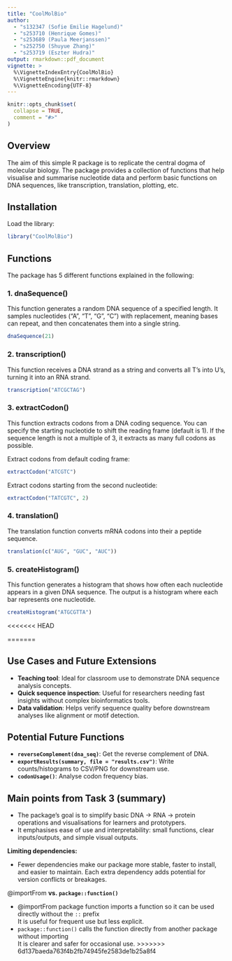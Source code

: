 ```yaml
---
title: "CoolMolBio"
author: 
  - "s132347 (Sofie Emilie Hagelund)"
  - "s253710 (Henrique Gomes)"
  - "s253689 (Paula Meerjanssen)"
  - "s252750 (Shuyue Zhang)"
  - "s253719 (Eszter Hudra)"
output: rmarkdown::pdf_document
vignette: >
  %\VignetteIndexEntry{CoolMolBio}
  %\VignetteEngine{knitr::rmarkdown}
  %\VignetteEncoding{UTF-8}
---
```


```r
knitr::opts_chunk$set(
  collapse = TRUE,
  comment = "#>"
)
```

## Overview

The aim of this simple R package is to replicate the central dogma of molecular biology. The package provides a collection of functions that help visualise and summarise nucleotide data and perform basic functions on DNA sequences, like transcription, translation, plotting, etc.

## Installation

Load the library:

```r
library("CoolMolBio")
```

## Functions

The package has 5 different functions explained in the following:

### 1. dnaSequence()

This function generates a random DNA sequence of a specified length. It samples nucleotides ("A", "T", "G", "C") with replacement, meaning bases can repeat, and then concatenates them into a single string.

```r
dnaSequence(21)
```

### 2. transcription()

This function receives a DNA strand as a string and converts all T's into U's, turning it into an RNA strand.

```r
transcription("ATCGCTAG")
```

### 3. extractCodon()

This function extracts codons from a DNA coding sequence. You can specify the starting nucleotide to shift the reading frame (default is 1). If the sequence length is not a multiple of 3, it extracts as many full codons as possible.

Extract codons from default coding frame:

```r
extractCodon("ATCGTC")
```

Extract codons starting from the second nucleotide:

```r
extractCodon("TATCGTC", 2)
```

### 4. translation()

The translation function converts mRNA codons into their a peptide sequence.

```r
translation(c("AUG", "GUC", "AUC"))
```

### 5. createHistogram()

This function generates a histogram that shows how often each nucleotide appears in a given DNA sequence. The output is a histogram where each bar represents one nucleotide.

```r
createHistogram("ATGCGTTA")
```
<<<<<<< HEAD
  
=======

## Use Cases and Future Extensions

-   **Teaching tool**: Ideal for classroom use to demonstrate DNA sequence analysis concepts.
-   **Quick sequence inspection**: Useful for researchers needing fast insights without complex bioinformatics tools.
-   **Data validation**: Helps verify sequence quality before downstream analyses like alignment or motif detection.

## Potential Future Functions

-   **`reverseComplement(dna_seq)`**: Get the reverse complement of DNA.
-   **`exportResults(summary, file = "results.csv")`**: Write counts/histograms to CSV/PNG for downstream use.
-   **`codonUsage()`**: Analyse codon frequency bias.

## Main points from Task 3 (summary)

-   The package’s goal is to simplify basic DNA → RNA → protein operations and visualisations for learners and prototypers.
-   It emphasises ease of use and interpretability: small functions, clear inputs/outputs, and simple visual outputs.

**Limiting dependencies:**

-   Fewer dependencies make our package more stable, faster to install, and easier to maintain. Each extra dependency adds potential for version conflicts or breakages.

@importFrom **vs. `package::function()`**

-   @importFrom package function imports a function so it can be used directly without the `::` prefix\
    It is useful for frequent use but less explicit.
-   `package::function()` calls the function directly from another package without importing\
    It is clearer and safer for occasional use.
>>>>>>> 6d137baeda763f4b2fb74945fe2583de1b25a8f4

